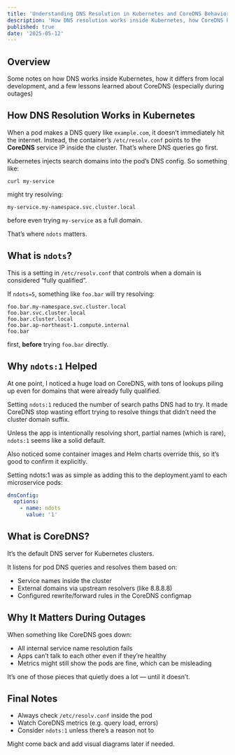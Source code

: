 ```yaml
---
title: 'Understanding DNS Resolution in Kubernetes and CoreDNS Behavior'
description: 'How DNS resolution works inside Kubernetes, how CoreDNS handles it, and why setting ndots:1 made a big difference during high load.'
published: true
date: '2025-05-12'
---
```


## Overview

Some notes on how DNS works inside Kubernetes, how it differs from local development, and a few lessons learned about CoreDNS (especially during outages)

## How DNS Resolution Works in Kubernetes

When a pod makes a DNS query like `example.com`, it doesn’t immediately hit the internet. Instead, the container’s `/etc/resolv.conf` points to the **CoreDNS** service IP inside the cluster. That’s where DNS queries go first.

Kubernetes injects search domains into the pod’s DNS config. So something like:

```
curl my-service
```

might try resolving:

```
my-service.my-namespace.svc.cluster.local
```

before even trying `my-service` as a full domain.

That’s where `ndots` matters.

## What is `ndots`?

This is a setting in `/etc/resolv.conf` that controls when a domain is considered “fully qualified”.

If `ndots=5`, something like `foo.bar` will try resolving:

```
foo.bar.my-namespace.svc.cluster.local
foo.bar.svc.cluster.local
foo.bar.cluster.local
foo.bar.ap-northeast-1.compute.internal
foo.bar
```

first, **before** trying `foo.bar` directly.

## Why `ndots:1` Helped

At one point, I noticed a huge load on CoreDNS, with tons of lookups piling up even for domains that were already fully qualified.

Setting `ndots:1` reduced the number of search paths DNS had to try. It made CoreDNS stop wasting effort trying to resolve things that didn’t need the cluster domain suffix.

Unless the app is intentionally resolving short, partial names (which is rare), `ndots:1` seems like a solid default.

Also noticed some container images and Helm charts override this, so it’s good to confirm it explicitly.

Setting ndots:1 was as simple as adding this to the deployment.yaml to each microservice pods:

```yaml
dnsConfig:
  options:
    - name: ndots
      value: '1'
```

## What is CoreDNS?

It’s the default DNS server for Kubernetes clusters.

It listens for pod DNS queries and resolves them based on:

- Service names inside the cluster
- External domains via upstream resolvers (like 8.8.8.8)
- Configured rewrite/forward rules in the CoreDNS configmap

## Why It Matters During Outages

When something like CoreDNS goes down:

- All internal service name resolution fails
- Apps can’t talk to each other even if they’re healthy
- Metrics might still show the pods are fine, which can be misleading

It’s one of those pieces that quietly does a lot — until it doesn’t.

## Final Notes

- Always check `/etc/resolv.conf` inside the pod
- Watch CoreDNS metrics (e.g. query load, errors)
- Consider `ndots:1` unless there’s a reason not to

Might come back and add visual diagrams later if needed.
